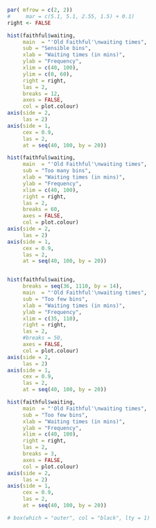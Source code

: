 

```r
par( mfrow = c(2, 2))
#     mar = c(5.1, 5.1, 2.55, 1.5) + 0.1) 
right <- FALSE

hist(faithful$waiting,
     main  = "'Old Faithful'\nwaiting times",
     sub = "Sensible bins",
     xlab = "Waiting times (in mins)",
     ylab = "Frequency",
     xlim = c(40, 100),
     ylim = c(0, 60),
     right = right,
     las = 2,
     breaks = 12,
     axes = FALSE,
     col = plot.colour)
axis(side = 2, 
     las = 2)
axis(side = 1,
     cex = 0.9,
     las = 2,
     at = seq(40, 100, by = 20))

hist(faithful$waiting,
     main  = "'Old Faithful'\nwaiting times",
     sub = "Too many bins",
     xlab = "Waiting times (in mins)",
     ylab = "Frequency",
     xlim = c(40, 100),
     right = right,
     las = 2,
     breaks = 60,
     axes = FALSE,
     col = plot.colour)
axis(side = 2, 
     las = 2)
axis(side = 1,
     cex = 0.9,
     las = 2,
     at = seq(40, 100, by = 20))


hist(faithful$waiting,
     breaks = seq(36, 1110, by = 14),
     main  = "'Old Faithful'\nwaiting times",
     sub = "Too few bins",
     xlab = "Waiting times (in mins)",
     ylab = "Frequency",
     xlim = c(35, 110),
     right = right,
     las = 2,
     #breaks = 50,
     axes = FALSE,
     col = plot.colour)
axis(side = 2, 
     las = 2)
axis(side = 1,
     cex = 0.9,
     las = 2,
     at = seq(40, 100, by = 20))

hist(faithful$waiting,
     main  = "'Old Faithful'\nwaiting times",
     sub = "Too few bins",
     xlab = "Waiting times (in mins)",
     ylab = "Frequency",
     xlim = c(40, 100),
     right = right,
     las = 2,
     breaks = 3,
     axes = FALSE,
     col = plot.colour)
axis(side = 2, 
     las = 2)
axis(side = 1,
     cex = 0.9,
     las = 2,
     at = seq(40, 100, by = 20))

# box(which = "outer", col = "black", lty = 1)

```


